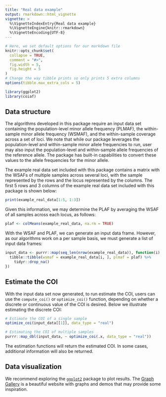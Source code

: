 ```yaml
---
title: "Real data example"
output: rmarkdown::html_vignette
vignette: >
  %\VignetteIndexEntry{Real data example}
  %\VignetteEngine{knitr::rmarkdown}
  %\VignetteEncoding{UTF-8}
---
```


```r
# Here, we set default options for our markdown file
knitr::opts_chunk$set(
  collapse = TRUE,
  comment = "#>",
  fig.width = 5,
  fig.height = 5
)
# Change the way tibble prints so only prints 5 extra columns
options(tibble.max_extra_cols = 5)

library(ggplot2)
library(coiaf)
```

## Data structure
The algorithms developed in this package require an input data set containing
the population-level minor allele frequency (PLMAF), the within-sample minor
allele frequency (WSMAF), and the within-sample coverage across a set of loci.
We note that while our package leverages the population-level and within-sample
minor allele frequencies to run, user may also input the population-level and
within-sample allele frequencies of the reference allele. The package has
built-in capabilities to convert these values to the allele frequencies for the
minor allele.

The example real data set included with this package contains a matrix with the
WSAFs of multiple samples across several loci, with the sample represented by
the rows and the locus represented by the columns. The first 5 rows and 3
columns of the example real data set included with this package is shown below:
```r
print(example_real_data[1:5, 1:3])
```

Given this information, we may determine the PLAF by averaging the WSAF of all
samples across each locus, as follows:
```r
plaf <- colMeans(example_real_data, na.rm = TRUE)
```

With the WSAF and PLAF, we can generate an input data frame. However, as our
algorithms work on a per sample basis, we must generate a list of input data
frames:
```r
input_data <- purrr::map(seq_len(nrow(example_real_data)), function(i) {
  tibble::tibble(wsmaf = example_real_data[i, ], plmaf = plaf) %>%
    tidyr::drop_na()
})
```


## Estimate the COI
With the input data set now generated, to run estimate the COI, users can use
the `compute_coi()` or `optimize_coi()` function, depending on whether a
discrete or continuous value of the COI is desired. Below we illustrate
estimating the discrete COI:
```r
# Estimate the COI of a single sample
optimize_coi(input_data[[1]], data_type = "real")

# Estimating the COI of multiple samples
purrr::map_dbl(input_data, ~ optimize_coi(.x, data_type = "real"))
```

The estimation functions will return the estimated COI. In some cases,
additional information will also be returned.

## Data visualization
We recommend exploring the [`ggplot2`](https://ggplot2.tidyverse.org/index.html)
package to plot results. The [Graph
Gallery](https://www.r-graph-gallery.com/index.html) is a beautiful website with
graphs and demos that may provide some inspiration.
